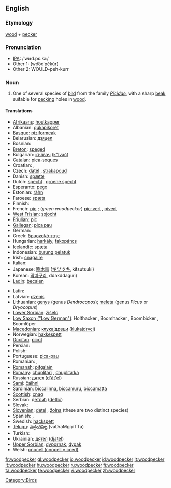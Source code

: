 ==English==

===Etymology===
[[wood]] + [[pecker]]

===Pronunciation===
* [[IPA]]: /ˈwʊd.pɛ.kɚ/
* Other 1: (wo͝odʹpĕkûr)
* Other 2: WOULD-peh-kurr

===Noun===
{{wikipedia}}
{{en-noun}}

# One of several species of [[bird]] from the family ''[[Picidae]]'', with a sharp [[beak]] suitable for [[peck]]ing holes in [[wood]].

====Translations====
{{top}}
* [[Afrikaans]]: [[houtkapper]]
* Albanian: [[qukapikorët]]
* [[Basque]]: [[piziformeak]]
* Belarusian: [[дзяцел]]
* Bosnian: {{t-|bs|djetlić|m}}
* [[Breton]]: [[speged]]
* Bulgarian: [[кълвач]] ([[k"lvač]])
* [[Catalan]]: [[pica-soques]] {{m}}
* Croatian: {{t+|hr|žuna}}, {{t-|hr|djetao}}
* Czech: [[datel]] {{m}}, [[strakapoud]] {{m}}
* Danish: [[spætte]]
* Dutch: [[specht]] {{m}}, [[groene specht]] {{m}}
* Esperanto: [[pego]]
* Estonian: [[rähn]]
* Faroese: [[spæta]]
* Finnish: {{t+|fi|tikka}}
* French: [[pic]] {{m}}; (''green woodpecker'') [[pic-vert]] {{m}}, [[pivert]] {{m}}
* [[West Frisian]]: [[spjocht]]
* [[Friulian]]: [[pic]]
* [[Gallegan]]: [[pica pau]]
* German: {{t+|de|Specht|m}}
* Greek: [[δρυοκολάπτης]] {{m}}
* Hungarian: [[harkály]], [[fakopáncs]]
* Icelandic: [[spæta]]
* Indonesian: [[burung pelatuk]]
* Irish: [[cnagaire]]
* Italian: {{t+|it|picchio|m}}
* Japanese: [[啄木鳥]] ([[キツツキ]], kitsutsuki)
* Korean: [[딱따구리]], ddakddaguri)
* [[Ladin]]: [[becalen]]
{{mid}}
* Latin: {{t-|la|Piciformes}}
* Latvian: [[dzenis]]
* Lithuanian: [[genys]] {{m}} (genus ''Dendrocopos''); [[meleta]] {{f}} (genus ''Picus'' or ''Dryocopus'')
* [[Lower Sorbian]]: [[źiśelc]]
* [[Low Saxon ("Low German")]]: Holthacker {{m}}, Boomhacker {{m}}, Boombicker {{m}}, Boomlöper {{m}}
* [[Macedonian]]: [[клукаjдрвци]] ([[klukajdrvci]])
* Norwegian: [[hakkespett]] {{m}}
* [[Occitan]]: [[picot]]
* Persian: {{t+|fa|دارکوب|tr=dârkub|sc=fa-Arab|xs=Persian}}
* Polish: {{t-|pl|dzięcioł}}
* Portuguese: [[pica-pau]] {{m}}
* Romanian: {{t+|ro|ghionoaie}}, {{t+|ro|ciocănitoare}}
* [[Romansh]]: [[pitgalain]]
* [[Romany]]: [[chuplitari]] {{m}}, [[chuplitarka]] {{f}}
* Russian: [[дятел]] ([[d'át'el]]) {{m}}
* [[Sami]]: [[čáihni]]
* [[Sardinian]]: [[biccalinna]], [[biccamuru]], [[biccamatta]]
* [[Scottish]]: [[cnag]]
* Serbian: [[детлић]] ([[detlić]])
* Slovak: {{t-|sk|ďateľ|m}}
* [[Slovenian]]: [[detel]] {{m}}, [[žolna]] {{f}} (these are two distinct species)
* Spanish: {{t-|es|pájaro carpintero|m}}, {{t+|es|pito|m}}
* Swedish: [[hackspett]]
* [[Telugu]]: [[వడ్రంగిపిట్ట]] (vaDraMgipiTTa)
* Turkish: {{t+|tr|ağaçkakan}}
* Ukrainian: [[дятел]] ([[djatel]])
* [[Upper Sorbian]]: [[dypornak]], [[dypak]]
* Welsh: [[cnocell (cnocell y coed)]]
{{bottom}}

[[Category:Birds]]

[[fr:woodpecker]]
[[gl:woodpecker]]
[[io:woodpecker]]
[[id:woodpecker]]
[[it:woodpecker]]
[[lt:woodpecker]]
[[hu:woodpecker]]
[[ru:woodpecker]]
[[fi:woodpecker]]
[[ta:woodpecker]]
[[te:woodpecker]]
[[vi:woodpecker]]
[[zh:woodpecker]]